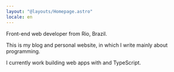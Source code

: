 ```yaml
---
layout: "@layouts/Homepage.astro"
locale: en
---
```



Front-end web developer from Rio, Brazil.

This is my blog and personal website, in which I write mainly about
programming.

I currently work building web apps with <ReactLink /> and TypeScript.
